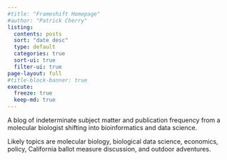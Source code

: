 ```yaml
---
#title: "Frameshift Homepage"
#author: "Patrick Cherry"
listing:
  contents: posts
  sort: "date desc"
  type: default
  categories: true
  sort-ui: true
  filter-ui: true
page-layout: full
#title-block-banner: true
execute:
  freeze: true
  keep-md: true
---
```


A blog of indeterminate subject matter and publication frequency from a molecular biologist shifting into bioinformatics and data science.

Likely topics are molecular biology, biological data science, economics, policy, California ballot measure discussion, and outdoor adventures.

```{=html}
<a rel="me" href="https://genomic.social/@pcherry"> </a>
```